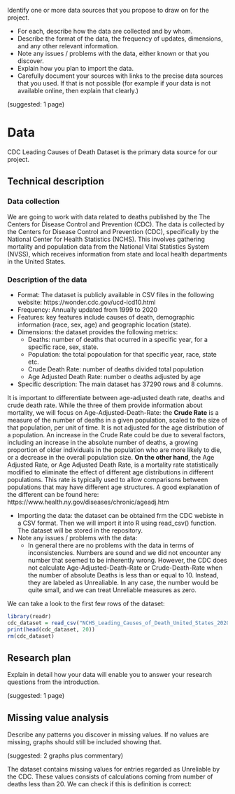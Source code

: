 Identify one or more data sources that you propose to draw on for the project.

-   For each, describe how the data are collected and by whom.
-   Describe the format of the data, the frequency of updates, dimensions, and any other relevant information.
-   Note any issues / problems with the data, either known or that you discover.
-   Explain how you plan to import the data.
-   Carefully document your sources with links to the precise data sources that you used. If that is not possible (for example if your data is not available online, then explain that clearly.)

(suggested: 1 page)

# Data

CDC Leading Causes of Death Dataset is the primary data source for our project.

## Technical description

### Data collection

We are going to work with data related to deaths published by the The Centers for Disease Control and Prevention (CDC). The data is collected by the Centers for Disease Control and Prevention (CDC), specifically by the National Center for Health Statistics (NCHS). This involves gathering mortality and population data from the National Vital Statistics System (NVSS), which receives information from state and local health departments in the United States.

### Description of the data

-   Format: The dataset is publicly available in CSV files in the following website: https://wonder.cdc.gov/ucd-icd10.html
-   Frequency: Annually updated from 1999 to 2020
-   Features: key features include causes of death, demographic information (race, sex, age) and geographic location (state).
-   Dimensions: the dataset provides the following metrics:
    -   Deaths: number of deaths that ocurred in a specific year, for a specific race, sex, state.
    -   Population: the total popoulation for that specific year, race, state etc.
    -   Crude Death Rate: number of deaths divided total population
    -   Age Adjusted Death Rate: number o deaths adjusted by age
-   Specific description: The main dataset has 37290 rows and 8 columns.

It is important to differentiate between age-adjusted death rate, deaths and crude death rate. While the three of them provide information about mortality, we will focus on Age-Adjusted-Death-Rate: the **Crude Rate** is a measure of the number of deaths in a given population, scaled to the size of that population, per unit of time. It is not adjusted for the age distribution of a population. An increase in the Crude Rate could be due to several factors, including an increase in the absolute number of deaths, a growing proportion of older individuals in the population who are more likely to die, or a decrease in the overall population size. **On the other hand**, the Age Adjusted Rate, or Age Adjusted Death Rate, is a mortality rate statistically modified to eliminate the effect of different age distributions in different populations. This rate is typically used to allow comparisons between populations that may have different age structures. A good explanation of the different can be found here: https://www.health.ny.gov/diseases/chronic/ageadj.htm

-   Importing the data: the dataset can be obtained frm the CDC webiste in a CSV format. Then we will import it into R using read_csv() function. The dataset will be stored in the repository.
-   Note any issues / problems with the data:
    -   In general there are no problems with the data in terms of inconsistencies. Numbers are sound and we did not encounter any number that seemed to be inherently wrong. However, the CDC does not calculate Age-Adjusted-Death-Rate or Crude-Death-Rate when the number of absolute Deaths is less than or equal to 10. Instead, they are labeled as Unrealiable. In any case, the number would be quite small, and we can treat Unreliable measures as zero.

We can take a look to the first few rows of the dataset:

```r
library(readr)
cdc_dataset = read_csv("NCHS_Leading_Causes_of_Death_United_States_2020.csv")
print(head(cdc_dataset, 20))
rm(cdc_dataset)
```

## Research plan

Explain in detail how your data will enable you to answer your research questions from the introduction.

(suggested: 1 page)

## Missing value analysis

Describe any patterns you discover in missing values. If no values are missing, graphs should still be included showing that.

(suggested: 2 graphs plus commentary)

The dataset contains missing values for entries regarded as Unreliable by the CDC. These values consists of calculations coming from number of deaths less than 20. We can check if this is definition is correct:
